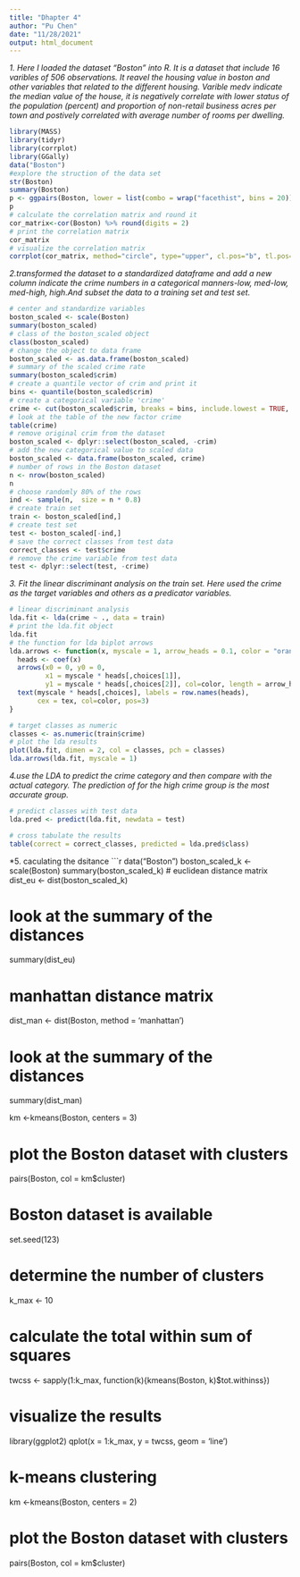 ```yaml
---
title: "Dhapter 4"
author: "Pu Chen"
date: "11/28/2021"
output: html_document
---
```

*1. Here I loaded the dataset "Boston" into R. It is a dataset that include 16 varibles of 506 observations. It reavel the housing value in boston and other variables that related to the different housing. Varible medv indicate the median value of the house, it is negatively correlate with lower status of the population (percent) and proportion of non-retail business acres per town and postively correlated with average number of rooms per dwelling.*
```r
library(MASS)
library(tidyr)
library(corrplot)
library(GGally)
data("Boston")
#explore the struction of the data set 
str(Boston)
summary(Boston)
p <- ggpairs(Boston, lower = list(combo = wrap("facethist", bins = 20)))
p
# calculate the correlation matrix and round it
cor_matrix<-cor(Boston) %>% round(digits = 2)
# print the correlation matrix
cor_matrix
# visualize the correlation matrix
corrplot(cor_matrix, method="circle", type="upper", cl.pos="b", tl.pos="d", tl.cex = 0.6)
```
*2.transformed the dataset to a standardized dataframe and add a new column indicate the crime numbers in a categorical manners-low, med-low, med-high, high.And subset the data to a training set and test set. *
```r
# center and standardize variables
boston_scaled <- scale(Boston)
summary(boston_scaled)
# class of the boston_scaled object
class(boston_scaled)
# change the object to data frame
boston_scaled <- as.data.frame(boston_scaled)
# summary of the scaled crime rate
summary(boston_scaled$crim)
# create a quantile vector of crim and print it
bins <- quantile(boston_scaled$crim)
# create a categorical variable 'crime'
crime <- cut(boston_scaled$crim, breaks = bins, include.lowest = TRUE, labels = c("low", "med_low", "med_high", "high"))
# look at the table of the new factor crime
table(crime)
# remove original crim from the dataset
boston_scaled <- dplyr::select(boston_scaled, -crim)
# add the new categorical value to scaled data
boston_scaled <- data.frame(boston_scaled, crime)
# number of rows in the Boston dataset 
n <- nrow(boston_scaled)
n
# choose randomly 80% of the rows
ind <- sample(n,  size = n * 0.8)
# create train set
train <- boston_scaled[ind,]
# create test set 
test <- boston_scaled[-ind,]
# save the correct classes from test data
correct_classes <- test$crime
# remove the crime variable from test data
test <- dplyr::select(test, -crime)
```
*3. Fit the linear discriminant analysis on the train set. Here used the crime as the target variables and others as a predicator variables.*
```r
# linear discriminant analysis
lda.fit <- lda(crime ~ ., data = train)
# print the lda.fit object
lda.fit
# the function for lda biplot arrows
lda.arrows <- function(x, myscale = 1, arrow_heads = 0.1, color = "orange", tex = 0.75, choices = c(1,2)){
  heads <- coef(x)
  arrows(x0 = 0, y0 = 0, 
         x1 = myscale * heads[,choices[1]], 
         y1 = myscale * heads[,choices[2]], col=color, length = arrow_heads)
  text(myscale * heads[,choices], labels = row.names(heads), 
       cex = tex, col=color, pos=3)
}

# target classes as numeric
classes <- as.numeric(train$crime)
# plot the lda results
plot(lda.fit, dimen = 2, col = classes, pch = classes)
lda.arrows(lda.fit, myscale = 1)


```
*4.use the LDA to predict the crime category and then compare with the actual category. The prediction of for the high crime group is the most accurate group.*
```r
# predict classes with test data
lda.pred <- predict(lda.fit, newdata = test)

# cross tabulate the results
table(correct = correct_classes, predicted = lda.pred$class)

```
*5. caculating the dsitance 
```r
data("Boston")
boston_scaled_k <- scale(Boston)
summary(boston_scaled_k)
# euclidean distance matrix
dist_eu <- dist(boston_scaled_k)

# look at the summary of the distances
summary(dist_eu)

# manhattan distance matrix
dist_man <- dist(Boston, method = 'manhattan')

# look at the summary of the distances
summary(dist_man)

km <-kmeans(Boston, centers = 3)

# plot the Boston dataset with clusters
pairs(Boston, col = km$cluster)

# Boston dataset is available
set.seed(123)

# determine the number of clusters
k_max <- 10

# calculate the total within sum of squares
twcss <- sapply(1:k_max, function(k){kmeans(Boston, k)$tot.withinss})

# visualize the results
library(ggplot2)
qplot(x = 1:k_max, y = twcss, geom = 'line')

# k-means clustering
km <-kmeans(Boston, centers = 2)

# plot the Boston dataset with clusters
pairs(Boston, col = km$cluster)